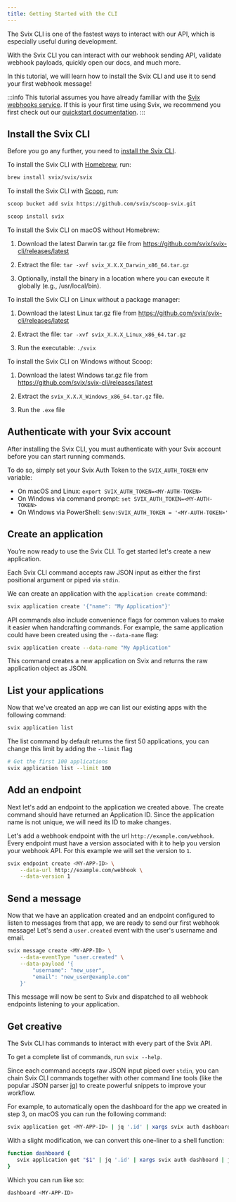 ```yaml
---
title: Getting Started with the CLI
---
```



The Svix CLI is one of the fastest ways to interact with our API, which is especially useful during development.

With the Svix CLI you can interact with our webhook sending API, validate webhook payloads, quickly open our docs, and much more.

In this tutorial, we will learn how to install the Svix CLI and use it to send your first webhook message!

:::info
This tutorial assumes you have already familiar with the [Svix webhooks service](https://www.svix.com). If this is your first time using Svix,
we recommend you first check out our [quickstart documentation](https://docs.svix.com/overview).
:::

## Install the Svix CLI

Before you go any further, you need to [install the Svix CLI](https://github.com/svix/svix-cli).

<CLITabs>
<TabItem value="homebrew">

To install the Svix CLI with [Homebrew](https://brew.sh), run:



```sh
brew install svix/svix/svix
```
</TabItem>
<TabItem value="scoop">

To install the Svix CLI with [Scoop](https://scoop.sh/), run:


```sh
scoop bucket add svix https://github.com/svix/scoop-svix.git
```

```sh
scoop install svix
```

</TabItem>
<TabItem value="macos">

To install the Svix CLI on macOS without Homebrew:

1. Download the latest Darwin tar.gz file from https://github.com/svix/svix-cli/releases/latest

2. Extract the file: `tar -xvf svix_X.X.X_Darwin_x86_64.tar.gz`

2. Optionally, install the binary in a location where you can execute it globally (e.g., /usr/local/bin).

</TabItem>
<TabItem value="linux">

To install the Svix CLI on Linux without a package manager:

1. Download the latest Linux tar.gz file from https://github.com/svix/svix-cli/releases/latest

2. Extract the file: `tar -xvf svix_X.X.X_Linux_x86_64.tar.gz`

3. Run the executable: `./svix`

</TabItem>
<TabItem value="windows">

To install the Svix CLI on Windows without Scoop:

1. Download the latest Windows tar.gz file from https://github.com/svix/svix-cli/releases/latest

2. Extract the `svix_X.X.X_Windows_x86_64.tar.gz` file.

3. Run the `.exe` file

</TabItem>
</CLITabs>

## Authenticate with your Svix account

After installing the Svix CLI, you must authenticate with your Svix account before you can start running commands.

To do so, simply set your Svix Auth Token to the `SVIX_AUTH_TOKEN` env variable:

 - On macOS and Linux: `export SVIX_AUTH_TOKEN=<MY-AUTH-TOKEN>`
 - On Windows via command prompt: `set SVIX_AUTH_TOKEN=<MY-AUTH-TOKEN>`
 - On Windows via PowerShell: `$env:SVIX_AUTH_TOKEN = '<MY-AUTH-TOKEN>'`

## Create an application

You’re now ready to use the Svix CLI. To get started let's create a new application.

Each Svix CLI command accepts raw JSON input as either the first positional argument or piped via `stdin`.

We can create an application with the `application create` command:

```sh
svix application create '{"name": "My Application"}'
```

API commands also include convenience flags for common values to make it easier when handcrafting commands.
For example, the same application could have been created using the `--data-name` flag: 

```sh
svix application create --data-name "My Application"
```

This command creates a new application on Svix and returns the raw application object as JSON.

## List your applications

Now that we've created an app we can list our existing apps with the following command:

```sh
svix application list
```

The list command by default returns the first 50 applications, you can change this limit by adding the `--limit` flag

```sh
# Get the first 100 applications
svix application list --limit 100
```

## Add an endpoint

Next let's add an endpoint to the application we created above.  The create command should have returned an Application ID.
Since the application name is not unique, we will need its ID to make changes.

Let's add a webhook endpoint with the url `http://example.com/webhook`. Every endpoint must have a version associated with it
to help you version your webhook API.  For this example we will set the version to `1`.

```sh
svix endpoint create <MY-APP-ID> \
    --data-url http://example.com/webhook \
    --data-version 1
```

## Send a message

Now that we have an application created and an endpoint configured to listen to messages from that app, we are ready to send our first
webhook message! Let's send a `user.created` event with the user's username and email.

```sh
svix message create <MY-APP-ID> \
    --data-eventType "user.created" \
    --data-payload '{
	    "username": "new_user",
	    "email": "new_user@example.com"
	}'
```

This message will now be sent to Svix and dispatched to all webhook endpoints listening to your application.

## Get creative

The Svix CLI has commands to interact with every part of the Svix API.

To get a complete list of commands, run `svix --help`.

Since each command accepts raw JSON input piped over `stdin`, you can chain Svix CLI commands together with other command line tools (like the popular JSON parser
[jq](https://stedolan.github.io/jq/)) to create powerful snippets to improve your workflow.

For example, to automatically open the dashboard for the app we created in step 3, on macOS you can run the following command:


```sh
svix application get <MY-APP-ID> | jq '.id' | xargs svix auth dashboard | jq '.url' | xargs open
```

With a slight modification, we can convert this one-liner to a shell function:

```zsh
function dashboard {
   svix application get "$1" | jq '.id' | xargs svix auth dashboard | jq '.url' | xargs open
}
```

Which you can run like so:

```zsh
dashboard <MY-APP-ID>
```
